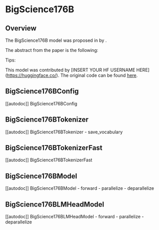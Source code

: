 <!--Copyright 2020 The HuggingFace Team. All rights reserved.

Licensed under the Apache License, Version 2.0 (the "License"); you may not use this file except in compliance with
the License. You may obtain a copy of the License at

http://www.apache.org/licenses/LICENSE-2.0

Unless required by applicable law or agreed to in writing, software distributed under the License is distributed on
an "AS IS" BASIS, WITHOUT WARRANTIES OR CONDITIONS OF ANY KIND, either express or implied. See the License for the
specific language governing permissions and limitations under the License.
-->

# BigScience176B

## Overview

The BigScience176B model was proposed in [<INSERT PAPER NAME HERE>](<INSERT PAPER LINK HERE>) by <INSERT AUTHORS HERE>.
<INSERT SHORT SUMMARY HERE>

The abstract from the paper is the following:

*<INSERT PAPER ABSTRACT HERE>*

Tips:

<INSERT TIPS ABOUT MODEL HERE>

This model was contributed by [INSERT YOUR HF USERNAME HERE](https://huggingface.co/<INSERT YOUR HF USERNAME HERE>).
The original code can be found [here](<INSERT LINK TO GITHUB REPO HERE>).


## BigScience176BConfig

[[autodoc]] BigScience176BConfig

## BigScience176BTokenizer

[[autodoc]] BigScience176BTokenizer
    - save_vocabulary

## BigScience176BTokenizerFast

[[autodoc]] BigScience176BTokenizerFast

## BigScience176BModel

[[autodoc]] BigScience176BModel
    - forward
    - parallelize
    - deparallelize

## BigScience176BLMHeadModel

[[autodoc]] BigScience176BLMHeadModel
    - forward
    - parallelize
    - deparallelize
